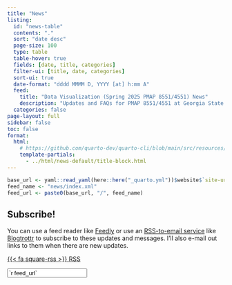 ```yaml
---
title: "News"
listing:
  id: "news-table"
  contents: "."
  sort: "date desc"
  page-size: 100
  type: table
  table-hover: true
  fields: [date, title, categories]
  filter-ui: [title, date, categories]
  sort-ui: true
  date-format: "dddd MMMM D, YYYY [at] h:mm A"
  feed: 
    title: "Data Visualization (Spring 2025 PMAP 8551/4551) News"
    description: "Updates and FAQs for PMAP 8551/4551 at Georgia State University, Spring 2025"
  categories: false
page-layout: full
sidebar: false
toc: false
format:
  html:
    # https://github.com/quarto-dev/quarto-cli/blob/main/src/resources/formats/html/templates/title-block.html
    template-partials:
      - ../html/news-default/title-block.html
---
```


```r
base_url <- yaml::read_yaml(here::here("_quarto.yml"))$website$`site-url`
feed_name <- "news/index.xml"
feed_url <- paste0(base_url, "/", feed_name)
```

::::: {.callout-tip}

## Subscribe!

You can use a feed reader like [Feedly](https://feedly.com/) or use an [RSS-to-email service](https://www.google.com/search?q=rss+to+email) like [Blogtrottr](https://blogtrottr.com/) to subscribe to these updates and messages. I'll also e-mail out links to them when there are new updates.

:::: {.grid}

::: {.g-col-12 .g-col-md-2}
<p class="download-btn"><a class="btn btn-danger btn-sm" href="`r feed_url`" role="button">{{< fa square-rss >}} RSS</a></p>
:::

::: {.g-col-12 .g-col-md-10}
<p><input class="form-control" type="text" value="`r feed_url`" onclick="this.select()" readonly></p>
:::

::::

:::::

::: {#news-table}
:::

